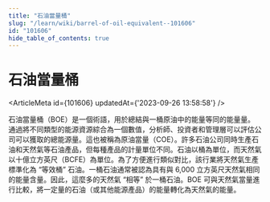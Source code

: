 ```yaml
---
title: "石油當量桶"
slug: "/learn/wiki/barrel-of-oil-equivalent--101606"
id: "101606"
hide_table_of_contents: true
---
```



# 石油當量桶

<ArticleMeta id={101606} updatedAt={'2023-09-26 13:58:58'} />
<div className='border-solid border-b border-t-0 my-4 border-[var(--ifm-color-gray-300)]' />

石油當量桶（BOE）是一個術語，用於總結與一桶原油中的能量等同的能量量。通過將不同類型的能源資源綜合為一個數值，分析師、投資者和管理層可以評估公司可以獲取的總能源量。這也被稱為原油當量（COE）。許多石油公司同時生產石油和天然氣等石油產品，但每種產品的計量單位不同。石油以桶為單位，而天然氣以十億立方英尺（BCFE）為單位。為了方便進行類似對比，該行業將天然氣生產標準化為 “等效桶” 石油。一桶石油通常被認為具有與 6,000 立方英尺天然氣相同的能量含量。因此，這麼多的天然氣 “相等” 於一桶石油。BOE 可與天然氣當量進行比較，將一定量的石油（或其他能源產品）的能量轉化為天然氣的能量。

